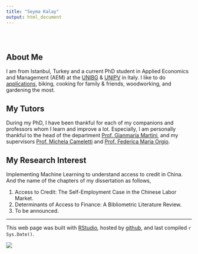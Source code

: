 ```yaml
---
title: "Seyma Kalay"
output: html_document
---
```


<style type="text/css">
.title {
  display: none;
}

#getting-started img {
  margin-right: 10px;
}

</style>

<div class="row" style="padding-top: 30px;">
<div class="col-sm-6">

# **About Me**

I am from Istanbul, Turkey and a current PhD student in Applied Economics and Management (AEM) at the [UNIBG](https://www.unibg.it/node/9405en/people/phd-students) & [UNIPV](https://sites.google.com/unipv.it/phd-aem/home-page/people/students) in Italy.
I like to do [applications](https://github.com/seymakalay), biking, cooking for family & friends, woodworking, and gardening the most.

## My Tutors

During my PhD, I have been thankful for each of my companions and professors whom I learn and improve a lot. 
Especially, I am personally thankful to the head of the department 
[Prof. Gianmaria Martini](http://www00.unibg.it/struttura/strutturasmst.asp?rubrica=1&persona=418&nome=Gianmaria&cognome=Martini&titolo=Prof.), 
and my supervisors 
[Prof. Michela Cameletti](http://www00.unibg.it/struttura/strutturasmst.asp?rubrica=1&persona=2109&nome=Michela&cognome=Cameletti&titolo=Prof.ssaand) and
[Prof. Federica Maria Orgio](http://www00.unibg.it/struttura/strutturasmst.asp?rubrica=1&persona=1955&nome=Federica%20Maria&cognome=Origo&titolo=Prof.ssa).

## My Research Interest

Implementing Machine Learning to understand access to credit in China. And the name of the chapters of my dissertation as follows,

1. Access to Credit: The Self-Employment Case in the Chinese Labor Market.
2. Determinants of Access to Finance: A Bibliometric Literature Review.
3. To be announced.


---

This web page was built with [RStudio](https://www.rstudio.com), hosted by [github](https://docs.github.com/en/github/working-with-github-pages/about-github-pages), and last compiled `r Sys.Date()`.

<!--\1 
fork the repo for this website and follow instructions on read me to get set up. [https://github.com/CrumpLab/LabJournalWebsite](https://github.com/CrumpLab/LabJournalWebsite)
2. Blog/journal what you are doing in R, by editing the Journal.Rmd. See the [Journal page](https://crumplab.github.io/LabJournalWebsite/Journal.html) for an example of what to do to get started learning R.
3. See the [links page](https://crumplab.github.io/LabJournalWebsite/Links.html) for lots of helpful links on learning R.
\1-->



<!--\1   \1-->
</div>
<div class="col-sm-6">

<!--\1 
### [Crump Lab: Human Cognition and Performance](https://crumplab.github.io) 
<a href = "https://crumplab.github.io">
\1-->

![](images/logo.jpg)
<!--\1  ^[This web page was built with [RStudio](https://www.rstudio.com) and hosted by [github](https://docs.github.com/en/github/working-with-github-pages/about-github-pages).] </a> \1-->
</div>



 